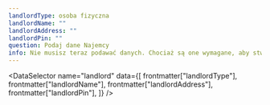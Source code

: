 ```yaml
---
landlordType: osoba fizyczna
landlordName: ""
landlordAddress: ""
landlordPin: ""
question: Podaj dane Najemcy
info: Nie musisz teraz podawać danych. Chociaż są one wymagane, aby stworzyć dokument, możesz zapisać szkic dokumentu i uzupełnić je później.
---
```



<DataSelector
  name="landlord"
  data={[
    frontmatter["landlordType"],
    frontmatter["landlordName"],
    frontmatter["landlordAddress"],
    frontmatter["landlordPin"],
  ]}
/>